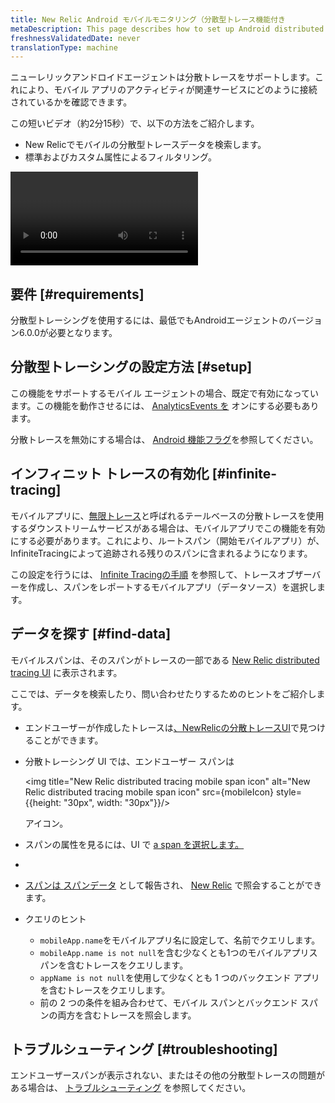 ```yaml
---
title: New Relic Android モバイルモニタリング（分散型トレース機能付き
metaDescription: This page describes how to set up Android distributed tracing.
freshnessValidatedDate: never
translationType: machine
---
```



ニューレリックアンドロイド<InlinePopover type="mobile"/>エージェントは分散トレースをサポートします。これにより、モバイル アプリのアクティビティが関連サービスにどのように接続されているかを確認できます。

この短いビデオ（約2分15秒）で、以下の方法をご紹介します。

* New Relicでモバイルの分散型トレースデータを検索します。
* 標準およびカスタム属性によるフィルタリング。

<Video
  id="tkAxeE5cT2Q"
  type="youtube"
/>

## 要件 [#requirements]

分散型トレーシングを使用するには、最低でもAndroidエージェントのバージョン6.0.0が必要となります。

## 分散型トレーシングの設定方法 [#setup]

この機能をサポートするモバイル エージェントの場合、既定で有効になっています。この機能を動作させるには、 [AnalyticsEvents を](/docs/mobile-monitoring/new-relic-mobile-android/android-sdk-api/android-agent-configuration-feature-flags/#ff-analytics-events) オンにする必要もあります。

分散トレースを無効にする場合は、 [Android 機能フラグ](/docs/mobile-monitoring/new-relic-mobile-android/android-sdk-api/android-agent-configuration-feature-flags/#dt)を参照してください。

## インフィニット トレースの有効化 [#infinite-tracing]

モバイルアプリに、[無限トレース](/docs/distributed-tracing/infinite-tracing/introduction-infinite-tracing)と呼ばれるテールベースの分散トレースを使用するダウンストリームサービスがある場合は、モバイルアプリでこの機能を有効にする必要があります。これにより、ルートスパン（開始モバイルアプリ）が、InfiniteTracingによって追跡される残りのスパンに含まれるようになります。

この設定を行うには、 [Infinite Tracingの手順](/docs/distributed-tracing/infinite-tracing/set-trace-observer) を参照して、トレースオブザーバーを作成し、スパンをレポートするモバイルアプリ（データソース）を選択します。

## データを探す [#find-data]

モバイルスパンは、そのスパンがトレースの一部である [New Relic distributed tracing UI](/docs/understand-dependencies/distributed-tracing/ui-data/additional-distributed-tracing-features-new-relic-one/) に表示されます。

ここでは、データを検索したり、問い合わせたりするためのヒントをご紹介します。

* エンドユーザーが作成したトレースは[、NewRelicの分散トレースUI](/docs/understand-dependencies/distributed-tracing/ui-data/additional-distributed-tracing-features-new-relic-one)で見つけることができます。

* 分散トレーシング UI では、エンドユーザー スパンは

  <img title="New Relic distributed tracing mobile span icon" alt="New Relic distributed tracing mobile span icon" src={mobileIcon} style={{height: "30px", width: "30px"}}/>

  アイコン。

* スパンの属性を見るには、UI で [a span を選択します。](/docs/apm/distributed-tracing/ui-data/understand-use-distributed-tracing-data#span-details)

* [](/docs/apm/distributed-tracing/ui-data/understand-use-distributed-tracing-data#span-details)

* [スパンは ](/docs/apm/distributed-tracing/ui-data/understand-use-distributed-tracing-data#span-details)[スパンデータ](/attribute-dictionary/?event=Span) として報告され、 [New Relic](/docs/using-new-relic/data/understand-data/query-new-relic-data) で照会することができます。

* クエリのヒント

  * `mobileApp.name`をモバイルアプリ名に設定して、名前でクエリします。
  * `mobileApp.name is not null`を含む少なくとも1つのモバイルアプリスパンを含むトレースをクエリします。
  * `appName is not null`を使用して少なくとも 1 つのバックエンド アプリを含むトレースをクエリします。
  * 前の 2 つの条件を組み合わせて、モバイル スパンとバックエンド スパンの両方を含むトレースを照会します。

## トラブルシューティング [#troubleshooting]

エンドユーザースパンが表示されない、またはその他の分散型トレースの問題がある場合は、 [トラブルシューティング](/docs/apm/distributed-tracing/troubleshooting/troubleshooting-missing-trace-data) を参照してください。